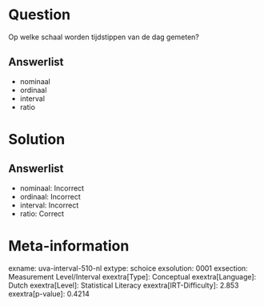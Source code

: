 Question
========

Op welke schaal worden tijdstippen van de dag gemeten?

Answerlist
----------

* nominaal
* ordinaal
* interval
* ratio

Solution
========

Answerlist
----------

* nominaal: Incorrect
* ordinaal: Incorrect
* interval: Incorrect
* ratio: Correct

Meta-information
================
exname: uva-interval-510-nl
extype: schoice
exsolution: 0001
exsection: Measurement Level/Interval
exextra[Type]: Conceptual
exextra[Language]: Dutch
exextra[Level]: Statistical Literacy
exextra[IRT-Difficulty]: 2.853
exextra[p-value]: 0.4214
